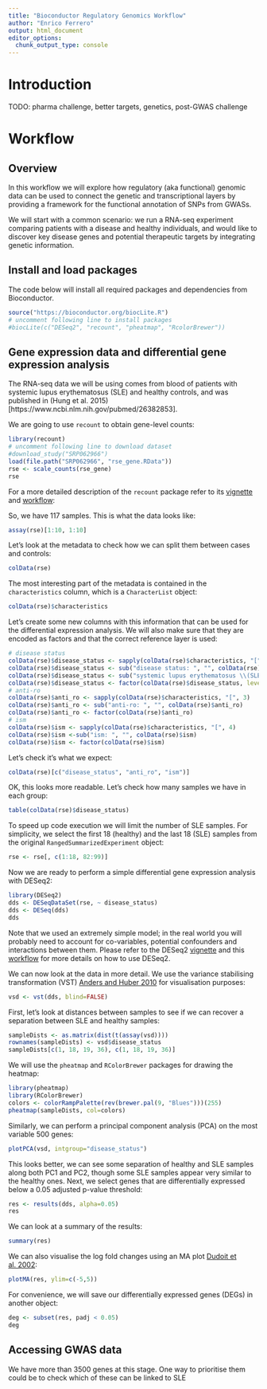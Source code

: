 ```yaml
---
title: "Bioconductor Regulatory Genomics Workflow"
author: "Enrico Ferrero"
output: html_document
editor_options: 
  chunk_output_type: console
---
```


# Introduction

TODO: pharma challenge, better targets, genetics, post-GWAS challenge

# Workflow

## Overview

In this workflow we will explore how regulatory (aka functional) genomic data can be used to connect the genetic and transcriptional layers by providing a framework for the functional annotation of SNPs from GWASs.

We will start with a common scenario: we run a RNA-seq experiment comparing patients with a disease and healthy individuals, and would like to discover key disease genes and potential therapeutic targets by integrating genetic information. 

## Install and load packages

The code below will install all required packages and dependencies from Bioconductor.

```r
source("https://bioconductor.org/biocLite.R")
# uncomment following line to install packages
#biocLite(c("DESeq2", "recount", "pheatmap", "RcolorBrewer"))
```

## Gene expression data and differential gene expression analysis

The RNA-seq data we will be using comes from blood of patients with systemic lupus erythematosus (SLE) and healthy controls, and was published in (Hung et al. 2015)[https://www.ncbi.nlm.nih.gov/pubmed/26382853].

We are going to use `recount` to obtain gene-level counts:

```r
library(recount)
# uncomment following line to download dataset
#download_study("SRP062966")
load(file.path("SRP062966", "rse_gene.RData"))
rse <- scale_counts(rse_gene)
rse
```

For a more detailed description of the `recount` package refer to its [vignette](http://bioconductor.org/packages/release/bioc/vignettes/recount/inst/doc/recount-quickstart.html) and [workflow](https://f1000research.com/articles/6-1558):

So, we have 117 samples.
This is what the data looks like:

```r
assay(rse)[1:10, 1:10]
```

Let's look at the metadata to check how we can split them between cases and controls:

```r
colData(rse)
```

The most interesting part of the metadata is contained in the `characteristics` column, which is a `CharacterList` object:

```r
colData(rse)$characteristics
```

Let's create some new columns with this information that can be used for the differential expression analysis.
We will also make sure that they are encoded as factors and that the correct reference layer is used:

```r
# disease status
colData(rse)$disease_status <- sapply(colData(rse)$characteristics, "[", 1)
colData(rse)$disease_status <- sub("disease status: ", "", colData(rse)$disease_status)
colData(rse)$disease_status <- sub("systemic lupus erythematosus \\(SLE\\)", "SLE", colData(rse)$disease_status)
colData(rse)$disease_status <- factor(colData(rse)$disease_status, levels=c("healthy", "SLE"))
# anti-ro
colData(rse)$anti_ro <- sapply(colData(rse)$characteristics, "[", 3)
colData(rse)$anti_ro <- sub("anti-ro: ", "", colData(rse)$anti_ro)
colData(rse)$anti_ro <- factor(colData(rse)$anti_ro)
# ism
colData(rse)$ism <- sapply(colData(rse)$characteristics, "[", 4)
colData(rse)$ism <-sub("ism: ", "", colData(rse)$ism)
colData(rse)$ism <- factor(colData(rse)$ism)
```

Let's check it's what we expect:

```r
colData(rse)[c("disease_status", "anti_ro", "ism")]
```

OK, this looks more readable.
Let's check how many samples we have in each group:

```r
table(colData(rse)$disease_status)
```

To speed up code execution we will limit the number of SLE samples.
For simplicity, we select the first 18 (healthy) and the last 18 (SLE) samples from the original `RangedSummarizedExperiment` object:

```r
rse <- rse[, c(1:18, 82:99)]
```

Now we are ready to perform a simple differential gene expression analysis with DESeq2:

```r
library(DESeq2)
dds <- DESeqDataSet(rse, ~ disease_status)
dds <- DESeq(dds)
dds
```

Note that we used an extremely simple model; in the real world you will probably need to account for co-variables, potential confounders and interactions between them.
Please refer to the DESeq2 [vignette](http://bioconductor.org/packages/release/bioc/vignettes/DESeq2/inst/doc/DESeq2.html) and this [workflow](https://www.bioconductor.org/help/workflows/rnaseqGene/) for more details on how to use DESeq2.

We can now look at the data in more detail.
We use the variance stabilising transformation (VST) [Anders and Huber 2010]() for visualisation purposes:

```r
vsd <- vst(dds, blind=FALSE)
```

First, let's look at distances between samples to see if we can recover a separation between SLE and healthy samples:

```r
sampleDists <- as.matrix(dist(t(assay(vsd))))
rownames(sampleDists) <- vsd$disease_status
sampleDists[c(1, 18, 19, 36), c(1, 18, 19, 36)]
```

We will use the `pheatmap` and `RColorBrewer` packages for drawing the heatmap:

```r
library(pheatmap)
library(RColorBrewer)
colors <- colorRampPalette(rev(brewer.pal(9, "Blues")))(255)
pheatmap(sampleDists, col=colors)
```

Similarly, we can perform a principal component analysis (PCA) on the most variable 500 genes:

```r
plotPCA(vsd, intgroup="disease_status")
```

This looks better, we can see some separation of healthy and SLE samples along both PC1 and PC2, though some SLE samples appear very similar to the healthy ones.
Next, we select genes that are differentially expressed below a 0.05 adjusted p-value threshold:

```r
res <- results(dds, alpha=0.05)
res
```

We can look at a summary of the results:

```r
summary(res)
```

We can also visualise the log fold changes using an MA plot [Dudoit et al. 2002]():

```r
plotMA(res, ylim=c(-5,5))
```

For convenience, we will save our differentially expressed genes (DEGs) in another  object:

```r
deg <- subset(res, padj < 0.05)
deg
```

## Accessing GWAS data

We have more than 3500 genes at this stage.
One way to prioritise them could be to check which of these can be linked to SLE  










